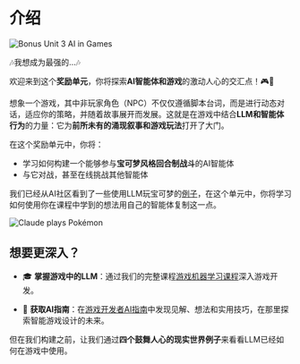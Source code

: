 # 介绍

<img src="https://huggingface.co/datasets/agents-course/course-images/resolve/main/en/bonus-unit3/pokemon_thumbnail.png" alt="Bonus Unit 3 AI in Games"/>

🎶我想成为最强的...🎶

欢迎来到这个**奖励单元**，你将探索**AI智能体和游戏**的激动人心的交汇点！🎮🤖

想象一个游戏，其中非玩家角色（NPC）不仅仅遵循脚本台词，而是进行动态对话，适应你的策略，并随着故事展开而发展。这就是在游戏中结合**LLM和智能体行为**的力量：它为**前所未有的涌现叙事和游戏玩法**打开了大门。

在这个奖励单元中，你将：

- 学习如何构建一个能够参与**宝可梦风格回合制战斗**的AI智能体
- 与它对战，甚至在线挑战其他智能体

我们已经从AI社区看到了一些使用LLM玩宝可梦的[例子](https://www.anthropic.com/research/visible-extended-thinking)，在这个单元中，你将学习如何使用你在课程中学到的想法用自己的智能体复制这一点。

<img src="https://huggingface.co/datasets/agents-course/course-images/resolve/main/en/bonus-unit3/claude-plays-pokemon.png" alt="Claude plays Pokémon"/>

## 想要更深入？

- 🎓 **掌握游戏中的LLM**：通过我们的完整课程[游戏机器学习课程](https://hf.co/learn/ml-games-course)深入游戏开发。

- 📘 **获取AI指南**：在[游戏开发者AI指南](https://thomassimonini.substack.com/)中发现见解、想法和实用技巧，在那里探索智能游戏设计的未来。

但在我们构建之前，让我们通过**四个鼓舞人心的现实世界例子**来看看LLM已经如何在游戏中使用。